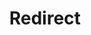 ---
layout: src/layouts/Redirect.astro
pubDate: 2023-01-01
modDate: 2024-04-15
title: Redirect
redirect: /docs/administration/
description: Server and Cloud community edition limits
---